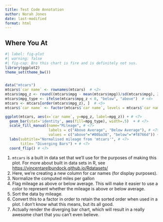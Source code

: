 ```yaml
---
title: Test Code Annotation
author: Norah Jones
date: last-modified
format: html
---
```


## Where You At

```r
#| label: fig-plot
#| warning: false
#| fig-cap: Bro this chart is fire and is definitely not sus.
library(ggplot2)
theme_set(theme_bw())  


data("mtcars")
mtcars$`car name` <- rownames(mtcars)  # <2>
mtcars$mpg_z <- round((mtcars$mpg - mean(mtcars$mpg))/sd(mtcars$mpg), 2)  # <3>
mtcars$mpg_type <- ifelse(mtcars$mpg_z < 0, "below", "above")  # <4>
mtcars <- mtcars[order(mtcars$mpg_z), ]  # <5>
mtcars$`car name` <- factor(mtcars$`car name`, levels = mtcars$`car name`)  # <6>

ggplot(mtcars, aes(x=`car name`, y=mpg_z, label=mpg_z)) + # <7> 
  geom_bar(stat='identity', aes(fill=mpg_type), width=.5)  + # <7> 
  scale_fill_manual(name="Mileage", # <7> 
                    labels = c("Above Average", "Below Average"), # <7> 
                    values = c("above"="#00ba38", "below"="#f8766d")) + # <7> 
  labs(subtitle="Normalised mileage from 'mtcars'", # <7> 
       title= "Diverging Bars") + # <7> 
  coord_flip() # <7> 
```


1. `mtcars` is a built in data set that we'll use for the purposes of making this plot. For more about built in data sets in R, see <https://vincentarelbundock.github.io/Rdatasets/>
2. Here, we're creating a new column for car names (for display purposes).
3. Normalize the computed miles per gallon
4. Flag mileage as above or below average. This will make it easier to use a color to represent whether the mileage is above or below average.
5. Sort the data by mileage.
6. Convert this to a factor in order to retain the sorted order when used in a plot. I don't know what this means, but its all good.
7. Actually render the diverging bar chart, which will result in a really awesome chart that you can't even believe.